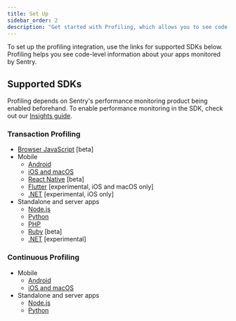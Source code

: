 ```yaml
---
title: Set Up
sidebar_order: 2
description: "Get started with Profiling, which allows you to see code-level profiling information for your Sentry apps."
---
```


To set up the profiling integration, use the links for supported SDKs below. Profiling helps you see code-level information about your apps monitored by Sentry.

## Supported SDKs

<Alert>

Profiling depends on Sentry's performance monitoring product being enabled beforehand. To enable performance monitoring in the SDK, check out our [Insights guide](/product/insights/).

</Alert>

### Transaction Profiling

- [Browser JavaScript](/platforms/javascript/profiling/) [beta]
- Mobile
  - [Android](/platforms/android/profiling/)
  - [iOS and macOS](/platforms/apple/guides/ios/profiling/)
  - [React Native](/platforms/react-native/profiling/) [beta]
  - [Flutter](/platforms/dart/guides/flutter/profiling/) [experimental, iOS and macOS only]
  - [.NET](/platforms/dotnet/guides/maui/profiling/) [experimental, iOS only]
- Standalone and server apps
  - [Node.js](/platforms/javascript/guides/node/profiling/)
  - [Python](/platforms/python/profiling/)
  - [PHP](/platforms/php/profiling/)
  - [Ruby](/platforms/ruby/profiling/) [beta]
  - [.NET](/platforms/dotnet/profiling/) [experimental]

### Continuous Profiling

<Include name="feature-stage-beta.mdx" />

- Mobile
  - [Android](/platforms/android/profiling/#continuous-profiling)
  - [iOS and macOS](/platforms/apple/guides/ios/profiling/#continuous-profiling)
- Standalone and server apps
  - [Node.js](/platforms/javascript/guides/node/profiling/#enable-continuous-profiling)
  - [Python](/platforms/python/profiling/#enable-continuous-profiling)
